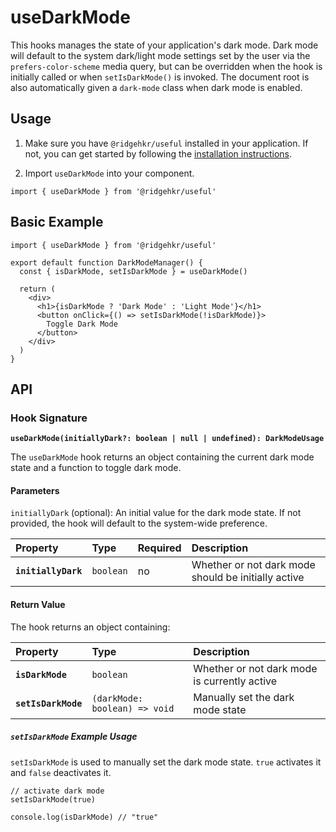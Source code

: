 
# useDarkMode

This hooks manages the state of your application's dark mode. Dark mode will default to the system dark/light mode settings set by the user via the `prefers-color-scheme` media query, but can be overridden when the hook is initially called or when `setIsDarkMode()` is invoked. The document root is also automatically given a `dark-mode` class when dark mode is enabled.

## Usage

1. Make sure you have `@ridgehkr/useful` installed in your application. If not, you can get started by following the [installation instructions](/#getting-started).

2. Import `useDarkMode` into your component.

```tsx
import { useDarkMode } from '@ridgehkr/useful'
```

## Basic Example

```tsx /useDarkMode/ filename="App.jsx"
import { useDarkMode } from '@ridgehkr/useful'

export default function DarkModeManager() {
  const { isDarkMode, setIsDarkMode } = useDarkMode()

  return (
    <div>
      <h1>{isDarkMode ? 'Dark Mode' : 'Light Mode'}</h1>
      <button onClick={() => setIsDarkMode(!isDarkMode)}>
        Toggle Dark Mode
      </button>
    </div>
  )
}
```

## API

### Hook Signature

**`useDarkMode(initiallyDark?: boolean | null | undefined): DarkModeUsage`**

The `useDarkMode` hook returns an object containing the current dark mode state and a function to toggle dark mode.

#### Parameters

`initiallyDark` (optional): An initial value for the dark mode state. If not provided, the hook will default to the system-wide preference.

| Property            | Type      | Required | Description                                         |
| :------------------ | :-------- | :------- | :-------------------------------------------------- |
| **`initiallyDark`** | `boolean` | no       | Whether or not dark mode should be initially active |

#### Return Value

The hook returns an object containing:

| Property            | Type                          | Description                                  |
| :------------------ | :---------------------------- | :------------------------------------------- |
| **`isDarkMode`**    | `boolean`                     | Whether or not dark mode is currently active |
| **`setIsDarkMode`** | `(darkMode: boolean) => void` | Manually set the dark mode state             |

##### `setIsDarkMode` Example Usage

`setIsDarkMode` is used to manually set the dark mode state. `true` activates it and `false` deactivates it.

```tsx filename="setIsDarkMode()"
// activate dark mode
setIsDarkMode(true)

console.log(isDarkMode) // "true"
```
